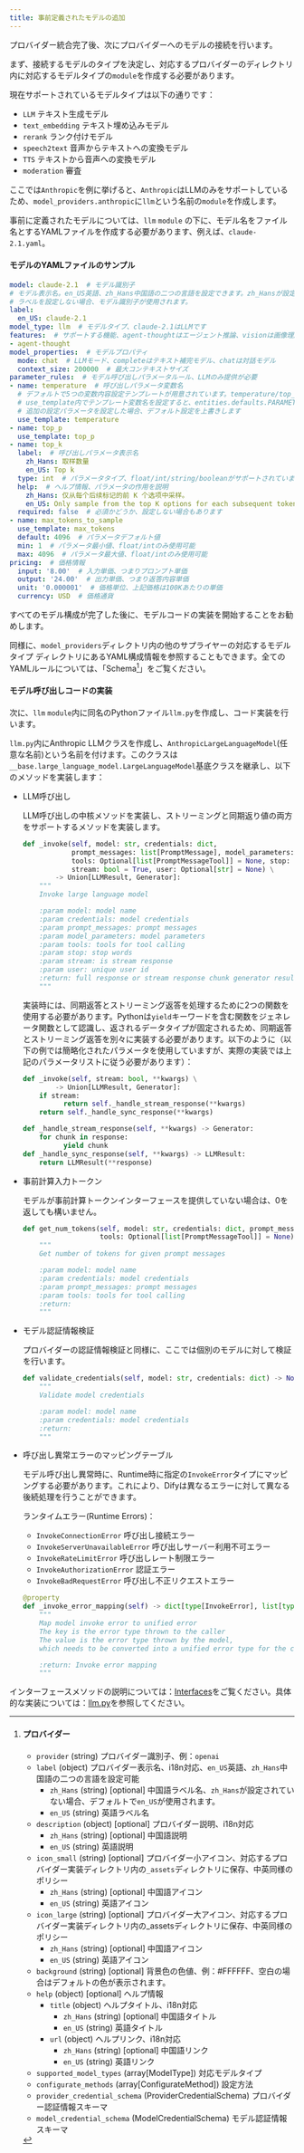 ```yaml
---
title: 事前定義されたモデルの追加
---
```



プロバイダー統合完了後、次にプロバイダーへのモデルの接続を行います。

まず、接続するモデルのタイプを決定し、対応するプロバイダーのディレクトリ内に対応するモデルタイプの`module`を作成する必要があります。

現在サポートされているモデルタイプは以下の通りです：

* `LLM` テキスト生成モデル
* `text_embedding` テキスト埋め込みモデル
* `rerank` ランク付けモデル
* `speech2text` 音声からテキストへの変換モデル
* `TTS` テキストから音声への変換モデル
* `moderation` 審査

ここでは`Anthropic`を例に挙げると、`Anthropic`はLLMのみをサポートしているため、`model_providers.anthropic`に`llm`という名前の`module`を作成します。

事前に定義されたモデルについては、`llm` `module` の下に、モデル名をファイル名とするYAMLファイルを作成する必要があります、例えば、`claude-2.1.yaml`。

#### モデルのYAMLファイルのサンプル

```yaml
model: claude-2.1  # モデル識別子
# モデル表示名。en_US英語、zh_Hans中国語の二つの言語を設定できます。zh_Hansが設定されていない場合、デフォルトでen_USが使用されます。
# ラベルを設定しない場合、モデル識別子が使用されます。
label:
  en_US: claude-2.1
model_type: llm  # モデルタイプ、claude-2.1はLLMです
features:  # サポートする機能、agent-thoughtはエージェント推論、visionは画像理解をサポート
- agent-thought
model_properties:  # モデルプロパティ
  mode: chat  # LLMモード、completeはテキスト補完モデル、chatは対話モデル
  context_size: 200000  # 最大コンテキストサイズ
parameter_rules:  # モデル呼び出しパラメータルール、LLMのみ提供が必要
- name: temperature  # 呼び出しパラメータ変数名
  # デフォルトで5つの変数内容設定テンプレートが用意されています。temperature/top_p/max_tokens/presence_penalty/frequency_penalty
  # use_template内でテンプレート変数名を設定すると、entities.defaults.PARAMETER_RULE_TEMPLATE内のデフォルト設定が使用されます
  # 追加の設定パラメータを設定した場合、デフォルト設定を上書きします
  use_template: temperature
- name: top_p
  use_template: top_p
- name: top_k
  label:  # 呼び出しパラメータ表示名
    zh_Hans: 取样数量
    en_US: Top k
  type: int  # パラメータタイプ、float/int/string/booleanがサポートされています
  help:  # ヘルプ情報、パラメータの作用を説明
    zh_Hans: 仅从每个后续标记的前 K 个选项中采样。
    en_US: Only sample from the top K options for each subsequent token.
  required: false  # 必須かどうか、設定しない場合もあります
- name: max_tokens_to_sample
  use_template: max_tokens
  default: 4096  # パラメータデフォルト値
  min: 1  # パラメータ最小値、float/intのみ使用可能
  max: 4096  # パラメータ最大値、float/intのみ使用可能
pricing:  # 価格情報
  input: '8.00'  # 入力単価、つまりプロンプト単価
  output: '24.00'  # 出力単価、つまり返答内容単価
  unit: '0.000001'  # 価格単位、上記価格は100Kあたりの単価
  currency: USD  # 価格通貨
```

すべてのモデル構成が完了した後に、モデルコードの実装を開始することをお勧めします。

同様に、`model_providers`ディレクトリ内の他のサプライヤーの対応するモデル タイプ ディレクトリにあるYAML構成情報を参照することもできます。全てのYAMLルールについては、「Schema[^1]」をご覧ください。

#### モデル呼び出しコードの実装

次に、`llm` `module`内に同名のPythonファイル`llm.py`を作成し、コード実装を行います。

`llm.py`内にAnthropic LLMクラスを作成し、`AnthropicLargeLanguageModel`(任意な名前)という名前を付けます。このクラスは`__base.large_language_model.LargeLanguageModel`基底クラスを継承し、以下のメソッドを実装します：

*   LLM呼び出し

    LLM呼び出しの中核メソッドを実装し、ストリーミングと同期返り値の両方をサポートするメソッドを実装します。

    ```python
    def _invoke(self, model: str, credentials: dict,
                prompt_messages: list[PromptMessage], model_parameters: dict,
                tools: Optional[list[PromptMessageTool]] = None, stop: Optional[List[str]] = None,
                stream: bool = True, user: Optional[str] = None) \
            -> Union[LLMResult, Generator]:
        """
        Invoke large language model

        :param model: model name
        :param credentials: model credentials
        :param prompt_messages: prompt messages
        :param model_parameters: model parameters
        :param tools: tools for tool calling
        :param stop: stop words
        :param stream: is stream response
        :param user: unique user id
        :return: full response or stream response chunk generator result
        """
    ```

    実装時には、同期返答とストリーミング返答を処理するために2つの関数を使用する必要があります。Pythonは`yield`キーワードを含む関数をジェネレータ関数として認識し、返されるデータタイプが固定されるため、同期返答とストリーミング返答を別々に実装する必要があります。以下のように（以下の例では簡略化されたパラメータを使用していますが、実際の実装では上記のパラメータリストに従う必要があります）：

    ```python
    def _invoke(self, stream: bool, **kwargs) \
            -> Union[LLMResult, Generator]:
        if stream:
              return self._handle_stream_response(**kwargs)
        return self._handle_sync_response(**kwargs)

    def _handle_stream_response(self, **kwargs) -> Generator:
        for chunk in response:
              yield chunk
    def _handle_sync_response(self, **kwargs) -> LLMResult:
        return LLMResult(**response)
    ```
*   事前計算入力トークン

    モデルが事前計算トークンインターフェースを提供していない場合は、0を返しても構いません。

    ```python
    def get_num_tokens(self, model: str, credentials: dict, prompt_messages: list[PromptMessage],
                       tools: Optional[list[PromptMessageTool]] = None) -> int:
        """
        Get number of tokens for given prompt messages

        :param model: model name
        :param credentials: model credentials
        :param prompt_messages: prompt messages
        :param tools: tools for tool calling
        :return:
        """
    ```
*   モデル認証情報検証

    プロバイダーの認証情報検証と同様に、ここでは個別のモデルに対して検証を行います。

    ```python
    def validate_credentials(self, model: str, credentials: dict) -> None:
        """
        Validate model credentials

        :param model: model name
        :param credentials: model credentials
        :return:
        """
    ```
*   呼び出し異常エラーのマッピングテーブル

    モデル呼び出し異常時に、Runtime時に指定の`InvokeError`タイプにマッピングする必要があります。これにより、Difyは異なるエラーに対して異なる後続処理を行うことができます。

    ランタイムエラー(Runtime Errors)：

    * `InvokeConnectionError` 呼び出し接続エラー
    * `InvokeServerUnavailableError` 呼び出しサーバー利用不可エラー
    * `InvokeRateLimitError` 呼び出しレート制限エラー
    * `InvokeAuthorizationError` 認証エラー
    * `InvokeBadRequestError` 呼び出し不正リクエストエラー

    ```python
    @property
    def _invoke_error_mapping(self) -> dict[type[InvokeError], list[type[Exception]]]:
        """
        Map model invoke error to unified error
        The key is the error type thrown to the caller
        The value is the error type thrown by the model,
        which needs to be converted into a unified error type for the caller.

        :return: Invoke error mapping
        """
    ```

インターフェースメソッドの説明については：[Interfaces](https://github.com/langgenius/dify/blob/main/api/core/model_runtime/docs/en_US/interfaces.md)をご覧ください。具体的な実装については：[llm.py](https://github.com/langgenius/dify-runtime/blob/main/lib/model_providers/anthropic/llm/llm.py)を参照してください。

[^1]: #### プロバイダー

    * `provider` (string) プロバイダー識別子、例：`openai`
    * `label` (object) プロバイダー表示名、i18n対応、`en_US`英語、`zh_Hans`中国語の二つの言語を設定可能
      * `zh_Hans` (string) \[optional] 中国語ラベル名、`zh_Hans`が設定されていない場合、デフォルトで`en_US`が使用されます。
      * `en_US` (string) 英語ラベル名
    * `description` (object) \[optional] プロバイダー説明、i18n対応
      * `zh_Hans` (string) \[optional] 中国語説明
      * `en_US` (string) 英語説明
    * `icon_small` (string) \[optional] プロバイダー小アイコン、対応するプロバイダー実装ディレクトリ内の`_assets`ディレクトリに保存、中英同様のポリシー
      * `zh_Hans` (string) \[optional] 中国語アイコン
      * `en_US` (string) 英語アイコン
    * `icon_large` (string) \[optional] プロバイダー大アイコン、対応するプロバイダー実装ディレクトリ内の\_assetsディレクトリに保存、中英同様のポリシー
      * `zh_Hans` (string) \[optional] 中国語アイコン
      * `en_US` (string) 英語アイコン
    * `background` (string) \[optional] 背景色の色値、例：#FFFFFF、空白の場合はデフォルトの色が表示されます。
    * `help` (object) \[optional] ヘルプ情報
      * `title` (object) ヘルプタイトル、i18n対応
        * `zh_Hans` (string) \[optional] 中国語タイトル
        * `en_US` (string) 英語タイトル
      * `url` (object) ヘルプリンク、i18n対応
        * `zh_Hans` (string) \[optional] 中国語リンク
        * `en_US` (string) 英語リンク
    * `supported_model_types` (array\[ModelType]) 対応モデルタイプ
    * `configurate_methods` (array\[ConfigurateMethod]) 設定方法
    * `provider_credential_schema` (ProviderCredentialSchema) プロバイダー認証情報スキーマ
    * `model_credential_schema` (ModelCredentialSchema) モデル認証情報スキーマ